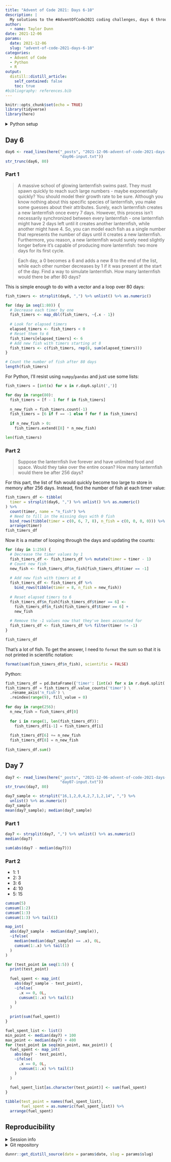 ```yaml
---
title: "Advent of Code 2021: Days 6-10"
description: |
  My solutions to the #AdventOfCode2021 coding challenges, days 6 through 10.
author:
  - name: Taylor Dunn
date: 2021-12-06
params:
  date: 2021-12-06
  slug: "advent-of-code-2021-days-6-10"
categories:
  - Advent of Code
  - Python
  - R
output:
  distill::distill_article:
    self_contained: false
    toc: true
#bibliography: references.bib
---
```



```r
knitr::opts_chunk$set(echo = TRUE)
library(tidyverse)
library(here)
```

<details><summary>Python setup</summary>

```r
Sys.setenv(
  RETICULATE_PYTHON = here("..", "python", ".venv", "Scripts", "python.exe")
)
library(reticulate)
```

```python
import numpy as np
import pandas as pd
```

</details>

## Day 6

```r
day6 <- read_lines(here("_posts", "2021-12-06-advent-of-code-2021-days-6-10",
                        "day06-input.txt"))
str_trunc(day6, 80)
```

### Part 1

>A massive school of glowing lanternfish swims past. They must spawn quickly to reach such large numbers - maybe exponentially quickly? You should model their growth rate to be sure.
Although you know nothing about this specific species of lanternfish, you make some guesses about their attributes. Surely, each lanternfish creates a new lanternfish once every 7 days.
However, this process isn't necessarily synchronized between every lanternfish - one lanternfish might have 2 days left until it creates another lanternfish, while another might have 4. So, you can model each fish as a single number that represents the number of days until it creates a new lanternfish.
Furthermore, you reason, a new lanternfish would surely need slightly longer before it's capable of producing more lanternfish: two more days for its first cycle.

>Each day, a 0 becomes a 6 and adds a new 8 to the end of the list, while each other number decreases by 1 if it was present at the start of the day.
Find a way to simulate lanternfish. How many lanternfish would there be after 80 days?

This is simple enough to do with a vector and a loop over 80 days:

```r
fish_timers <- strsplit(day6, ",") %>% unlist() %>% as.numeric()

for (day in seq(1:80)) {
  # Decrease each timer by one
  fish_timers <- map_dbl(fish_timers, ~{.x - 1})
  
  # Look for elapsed timers
  elapsed_timers <- fish_timers < 0
  # Reset them to 6
  fish_timers[elapsed_timers] <- 6
  # Add new fish with timers starting at 8
  fish_timers <- c(fish_timers, rep(8, sum(elapsed_timers)))
}

# Count the number of fish after 80 days
length(fish_timers)
```

For Python, I'll resist using `numpy`/`pandas` and just use some lists:

```python
fish_timers = [int(x) for x in r.day6.split(',')]

for day in range(80):
  fish_timers = [f - 1 for f in fish_timers]
  
  n_new_fish = fish_timers.count(-1)
  fish_timers = [6 if f == -1 else f for f in fish_timers]
  
  if n_new_fish > 0:
    fish_timers.extend([8] * n_new_fish)

len(fish_timers) 
```

### Part 2

>Suppose the lanternfish live forever and have unlimited food and space. Would they take over the entire ocean?
How many lanternfish would there be after 256 days?

For this part, the list of fish would quickly become too large to store in memory after 256 days.
Instead, find the number of fish at each timer value:

```r
fish_timers_df <- tibble(
  timer = strsplit(day6, ",") %>% unlist() %>% as.numeric()
) %>%
  count(timer, name = "n_fish") %>%
  # Need to fill in the missing days with 0 fish
  bind_rows(tibble(timer = c(0, 6, 7, 8), n_fish = c(0, 0, 0, 0))) %>%
  arrange(timer)
fish_timers_df
```

Now it is a matter of looping through the days and updating the counts:

```r
for (day in 1:256) {
  # Decrease the timer values by 1
  fish_timers_df <- fish_timers_df %>% mutate(timer = timer - 1)
  # Count new fish
  new_fish <- fish_timers_df$n_fish[fish_timers_df$timer == -1]
  
  # Add new fish with timers at 8 
  fish_timers_df <- fish_timers_df %>%
    bind_rows(tibble(timer = 8, n_fish = new_fish))
 
  # Reset elapsed timers to 6
  fish_timers_df$n_fish[fish_timers_df$timer == 6] <-
    fish_timers_df$n_fish[fish_timers_df$timer == 6] +
    new_fish
  
  # Remove the -1 values now that they've been accounted for
  fish_timers_df <- fish_timers_df %>% filter(timer != -1)
}

fish_timers_df
```

That's a lot of fish.
To get the answer, I need to `format` the sum so that it is not printed in scientific notation:

```r
format(sum(fish_timers_df$n_fish), scientific = FALSE)
```

Python:

```python
fish_timers_df = pd.DataFrame({'timer': [int(x) for x in r.day6.split(',')]})
fish_timers_df = fish_timers_df.value_counts('timer') \
  .rename_axis('n_fish') \
  .reindex(range(9), fill_value = 0)
  
for day in range(256):
  n_new_fish = fish_timers_df[0]
  
  for i in range(1, len(fish_timers_df)):
    fish_timers_df[i-1] = fish_timers_df[i]
  
  fish_timers_df[6] += n_new_fish
  fish_timers_df[8] = n_new_fish
  
fish_timers_df.sum()
```

## Day 7

```r
day7 <- read_lines(here("_posts", "2021-12-06-advent-of-code-2021-days-6-10",
                        "day07-input.txt"))
str_trunc(day7, 80)
```

```r
day7_sample <- strsplit("16,1,2,0,4,2,7,1,2,14", ",") %>%
  unlist() %>% as.numeric()
day7_sample
mean(day7_sample); median(day7_sample)
```

### Part 1

```r
day7 <- strsplit(day7, ",") %>% unlist() %>% as.numeric()
median(day7)
```

```r
sum(abs(day7 - median(day7)))
```

### Part 2

* 1: 1
* 2: 3
* 3: 6
* 4: 10
* 5: 15

```r
cumsum(5)
cumsum(1:2)
cumsum(1:3)
cumsum(1:3) %>% tail(1)

map_int(
  abs(day7_sample - median(day7_sample)),
  ~ifelse(
    median(median(day7_sample) == .x), 0L,
    cumsum(1:.x) %>% tail(1)
  )
)

for (test_point in seq(1:5)) {
  print(test_point)
  
  fuel_spent <- map_int(
    abs(day7_sample - test_point),
    ~ifelse(
      .x == 0, 0L,
      cumsum(1:.x) %>% tail(1)
    )
  )
  
  print(sum(fuel_spent))
}
```


```r
fuel_spent_list <- list()
min_point <- median(day7) + 100
max_point <- median(day7) + 400
for (test_point in seq(min_point, max_point)) {
  fuel_spent <- map_int(
    abs(day7 - test_point),
    ~ifelse(
      .x == 0, 0L,
      cumsum(1:.x) %>% tail(1)
    )
  )  
  
  fuel_spent_list[as.character(test_point)] <- sum(fuel_spent)   
}

tibble(test_point = names(fuel_spent_list),
       fuel_spent = as.numeric(fuel_spent_list)) %>%
  arrange(fuel_spent)

```



## Reproducibility {.appendix}

<details><summary>Session info</summary>

```r
devtools::session_info()$platform
devtools::session_info()$packages %>%
  rmarkdown::paged_table()
```

</details>

<details><summary>Git repository</summary>

```r
git2r::repository()
```

</details>

```r
dunnr::get_distill_source(date = params$date, slug = params$slug)
```

